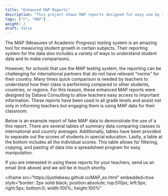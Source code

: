 ```yaml
---
title: "Enhanced MAP Reports"
description: "This project shows MAP reports designed for easy use by teachers.  The reports are designed to retrieve information quickly without logging into the MAP system."
tags: ["r", "MAP"]
weight: 2
draft: false
---
```


The MAP (Measures of Academic Progress) testing system is an amazing tool for measuring student growth in certain subjects.  Their reporting system for the data also includes a variety of ways to understand student data and to make comparisons.  

However, for schools that use the MAP testing system, the reporting can be challenging for international partners that do not have relevant "norms" for their country.  Many times quick comparison is needed by teachers to understand how their class is performing compared to other students, countries, or regions.  For this reason, these enhanced MAP reports were designed by Datava Consulting to allow teachers easy access to important information.  These reports have been used in all grade levels and assist not only in informing teachers but engaging them is using MAP data for their classroom.

Below is an example report of fake MAP data to demonstrate the use of a this report.  There are several tables of summary data comparing classes to international and country averages.  Additionally, tables have been provided to separate out the scores of students in special education.  Lastly, a table at the bottom includes all the individual scores.  This table allows for filtering, copying, and pasting of data into a spreadsheet program for easy manipulation. 

If you are interested in using these reports for your teachers, send us an email (link above) and we will be in touch shortly.  

<iframe src="https://justlebeau.github.io/MAP_ex.html" embedded=true style="border: 2px solid black; position:absolute; top:510px; left:5px; right:5px; bottom:0; width:100%; height:100%"</iframe>